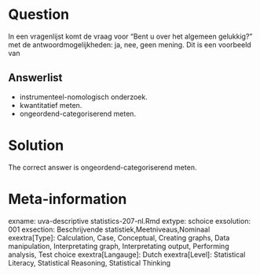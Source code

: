 Question
========

In een vragenlijst komt de vraag voor "Bent u over het algemeen gelukkig?" met de antwoordmogelijkheden: ja, nee, geen mening. Dit is een voorbeeld van 

Answerlist
----------
* instrumenteel-nomologisch onderzoek.
* kwantitatief meten.
* ongeordend-categoriserend meten.

Solution
========

The correct answer is  ongeordend-categoriserend meten. 

Meta-information
================
exname: uva-descriptive statistics-207-nl.Rmd 
extype: schoice 
exsolution: 001 
exsection: Beschrijvende statistiek,Meetniveaus,Nominaal 
exextra[Type]: Calculation, Case, Conceptual, Creating graphs, Data manipulation, Interpretating graph, Interpretating output, Performing analysis, Test choice 
exextra[Langauge]: Dutch 
exextra[Level]: Statistical Literacy, Statistical Reasoning, Statistical Thinking 

